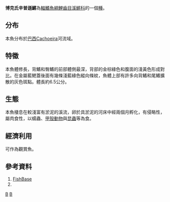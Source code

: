 {{Speciesbox 
| taxon = Simpsonichthys bokermanni
| status = NE
| status_system = IUCN3.1
| authority =  [[Carvalho|Carvalho]] & [[da_Cruz|da Cruz]], 1987
| synonyms = *''Cynolebias bokermanni'', Carvalho & da Cruz, 1987
}}
'''博克氏辛普遜鱂'''為[[輻鰭魚綱|輻鰭魚綱]][[鯉齒目|鯉齒目]][[溪鱂科|溪鱂科]]的一個[[種|種]]。

==分布==
本魚分布於[[巴西|巴西]]Cachoeira河流域。

==特徵==
本魚體修長，背鰭和臀鰭的前部體側最深，背部的金棕綠色和腹面的淺黃色形成對比。在金屬藍鰓蓋後面有幾條淺藍綠色縱向條紋，魚體上部有許多向背鰭和尾鰭擴散的灰色斑點。體長約6.5公分。

==生態==
本魚棲息在較淺富有淤泥的溪流，卵於具淤泥的河床中經兩個月孵化，有侵略性，屬肉食性，以蠕蟲、[[甲殼動物|甲殼動物]]與[[昆蟲|昆蟲]]等為食。

==經濟利用==
可作為觀賞魚。

==參考資料==
#[http://www.fishbase.org/ FishBase]{{Wayback|url=http://www.fishbase.org/ |date=20171017132213 }}
#{{cite book | title = 觀賞魚圖鑑 | publisher = 貓頭鷹出版社 | date = 1996年6月 }}
{{Taxonbar|from=Q4873772}}

[[Category:辛普遜鱂屬|B]]
[[Category:觀賞魚|B]]